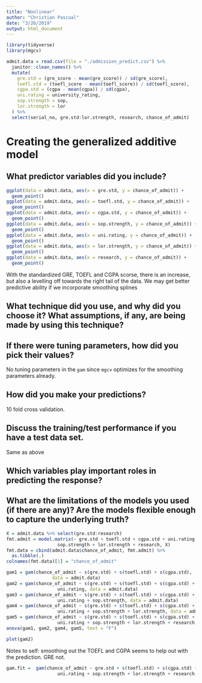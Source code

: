 ```yaml
---
title: "Nonlinear"
author: "Christian Pascual"
date: "3/26/2019"
output: html_document
---
```


```r
library(tidyverse)
library(mgcv)

admit.data = read.csv(file = "./admission_predict.csv") %>% 
  janitor::clean_names() %>% 
  mutate(
    gre.std = (gre_score - mean(gre_score)) / sd(gre_score),
    toefl.std = (toefl_score - mean(toefl_score)) / sd(toefl_score),
    cgpa.std = (cgpa - mean(cgpa)) / sd(cgpa),
    uni.rating = university_rating,
    sop.strength = sop,
    lor.strength = lor
  ) %>% 
  select(serial_no, gre.std:lor.strength, research, chance_of_admit)
```

# Creating the generalized additive model

## What predictor variables did you include?

```r
ggplot(data = admit.data, aes(x = gre.std, y = chance_of_admit)) + 
  geom_point()
ggplot(data = admit.data, aes(x = toefl.std, y = chance_of_admit)) + 
  geom_point()
ggplot(data = admit.data, aes(x = cgpa.std, y = chance_of_admit)) + 
  geom_point()
ggplot(data = admit.data, aes(x = sop.strength, y = chance_of_admit)) + 
  geom_point()
ggplot(data = admit.data, aes(x = uni.rating, y = chance_of_admit)) + 
  geom_point()
ggplot(data = admit.data, aes(x = lor.strength, y = chance_of_admit)) + 
  geom_point()
ggplot(data = admit.data, aes(x = research, y = chance_of_admit)) + 
  geom_point()
```

With the standardized GRE, TOEFL and CGPA scorse, there is an increase, but also a levelling off towards the right tail of the data. We may get better predictive ability if we incorporate smoothing splines 

## What technique did you use, and why did you choose it? What assumptions, if any, are being made by using this technique?


## If there were tuning parameters, how did you pick their values?

No tuning parameters in the `gam` since `mgcv` optimizes for the smoothing parameters already. 

## How did you make your predictions?

10 fold cross validation. 

## Discuss the training/test performance if you have a test data set.

Same as above

## Which variables play important roles in predicting the response?


## What are the limitations of the models you used (if there are any)? Are the models flexible enough to capture the underlying truth?

```r
X = admit.data %>% select(gre.std:research)
fmt.admit = model.matrix(~ gre.std + toefl.std + cgpa.std + uni.rating + 
                   sop.strength + lor.strength + research, X)
fmt.data = cbind(admit.data$chance_of_admit, fmt.admit) %>% 
  as.tibble(.)
colnames(fmt.data)[1] = "chance_of_admit"

gam1 = gam(chance_of_admit ~ s(gre.std) + s(toefl.std) + s(cgpa.std), 
                 data = admit.data)
gam2 = gam(chance_of_admit ~ s(gre.std) + s(toefl.std) + s(cgpa.std) +
                   uni.rating, data = admit.data)
gam3 = gam(chance_of_admit ~ s(gre.std) + s(toefl.std) + s(cgpa.std) +
                   uni.rating + sop.strength, data = admit.data)
gam4 = gam(chance_of_admit ~ s(gre.std) + s(toefl.std) + s(cgpa.std) +
                   uni.rating + sop.strength + lor.strength, data = admit.data)
gam5 = gam(chance_of_admit ~ s(gre.std) + s(toefl.std) + s(cgpa.std) +
                   uni.rating + sop.strength + lor.strength + research, data = admit.data)
anova(gam1, gam2, gam4, gam5, test = "F")
```

```r
plot(gam2)
```

Notes to self: smoothing out the TOEFL and CGPA seems to help out with the prediction. GRE not. 

```r
gam.fit =  gam(chance_of_admit ~ gre.std + s(toefl.std) + s(cgpa.std) +
                   uni.rating + sop.strength + lor.strength + research, data = admit.data)
```

